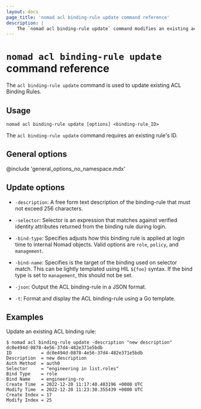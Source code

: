 ```yaml
---
layout: docs
page_title: 'nomad acl binding-rule update command reference'
description: |
    The `nomad acl binding-rule update` command modifies an existing access control list (ACL) binding rule. Update description, selector expression, bind name, and bind type.
---
```


# `nomad acl binding-rule update` command reference

The `acl binding-rule update` command is used to update existing ACL Binding Rules.

## Usage

```plaintext
nomad acl binding-rule update [options] <binding-rule_ID>
```

The `acl binding-rule update` command requires an existing rule's ID.

## General options

@include 'general_options_no_namespace.mdx'

## Update options

- `-description`: A free form text description of the binding-rule that must not exceed
  256 characters.

- `-selector`: Selector is an expression that matches against verified identity
  attributes returned from the binding rule during login.

- `-bind-type`: Specifies adjusts how this binding rule is applied at login time
  to internal Nomad objects. Valid options are `role`, `policy`, and `management`.

- `-bind-name`: Specifies is the target of the binding used on selector match.
  This can be lightly templated using HIL `${foo}` syntax. If the bind type is
  set to `management`, this should not be set.

- `-json`: Output the ACL binding-rule in a JSON format.

- `-t`: Format and display the ACL binding-rule using a Go template.

## Examples

Update an existing ACL binding rule:

```shell-session
$ nomad acl binding-rule update -description "new description" dc0e494d-0878-4e56-37d4-482e371e5bdb
ID           = dc0e494d-0878-4e56-37d4-482e371e5bdb
Description  = new description
Auth Method  = auth0
Selector     = "engineering in list.roles"
Bind Type    = role
Bind Name    = engineering-ro
Create Time  = 2022-12-20 11:17:40.483196 +0000 UTC
Modify Time  = 2022-12-20 11:23:30.355439 +0000 UTC
Create Index = 17
Modify Index = 25
```
